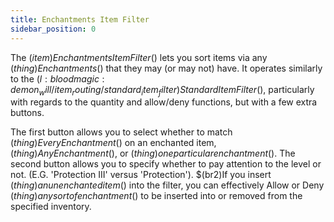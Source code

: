 ```yaml
---
title: Enchantments Item Filter
sidebar_position: 0
---
```



The $(item)Enchantments Item Filter$() lets you sort items via any $(thing)Enchantments$() that they may (or may not) have. It operates similarly to the $(l:bloodmagic:demon_will/item_routing/standard_item_filter)Standard Item Filter$(), particularly with regards to the quantity and allow/deny functions, but with a few extra buttons.

The first button allows you to select whether to match $(thing)Every Enchantment$() on an enchanted item, $(thing)Any Enchantment$(), or $(thing)one particular enchantment$(). The second button allows you to specify whether to pay attention to the level or not. (E.G. 'Protection III' versus 'Protection'). $(br2)If you insert $(thing)an unenchanted item$() into the filter, you can effectively Allow or Deny $(thing)any sort of enchantment$() to be inserted into or removed from the specified inventory.

